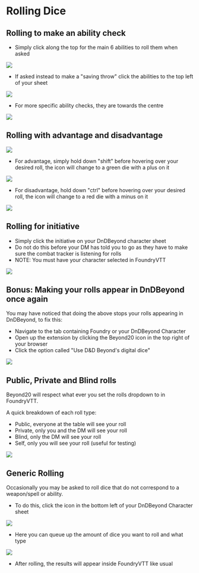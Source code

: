 


<Meta title="Foundry VTT/Rolling Dice" />

# Rolling Dice

## Rolling to make an ability check

 - Simply click along the top for the main 6 abilities to roll them when asked

<img src={AbilityCheck}/>

 - If asked instead to make a "saving throw" click the abilities to the top left of your sheet

<img src={SavingThrow}/>

 - For more specific ability checks, they are towards the centre

<img src={AdditionalCheck}/>

## Rolling with advantage and disadvantage

<img src={Normal}/>

 - For advantage, simply hold down "shift" before hovering over your desired roll, the icon will change to a green die with a plus on it
 
<img src={Advantage}/>

 - For disadvantage, hold down "ctrl" before hovering over your desired roll, the icon will change to a red die with a minus on it

<img src={Disadvantage}/>

## Rolling for initiative

 - Simply click the initiative on your DnDBeyond character sheet
 - Do not do this before your DM has told you to go as they have to make sure the combat tracker is listening for rolls
 - NOTE: You must have your character selected in FoundryVTT

<img src={Initiative}/>

## Bonus: Making your rolls appear in DnDBeyond once again

You may have noticed that doing the above stops your rolls appearing in DnDBeyond, to fix this:

 - Navigate to the tab containing Foundry or your DnDBeyond Character
 - Open up the extension by clicking the Beyond20 icon in the top right of your browser
 - Click the option called "Use D&D Beyond's digital dice"

<img src={UseDnDBeyond}/>

## Public, Private and Blind rolls

Beyond20 will respect what ever you set the rolls dropdown to in FoundryVTT.

A quick breakdown of each roll type:
 - Public, everyone at the table will see your roll
 - Private, only you and the DM will see your roll
 - Blind, only the DM will see your roll
 - Self, only you will see your roll (useful for testing)

<img src={RollType}/>

## Generic Rolling

Occasionally you may be asked to roll dice that do not correspond to a weapon/spell or ability.

 - To do this, click the icon in the bottom left of your DnDBeyond Character sheet

<img src={GenericIcon}/>

 - Here you can queue up the amount of dice you want to roll and what type

<img src={GenericRoll}/>

 - After rolling, the results will appear inside FoundryVTT like usual
